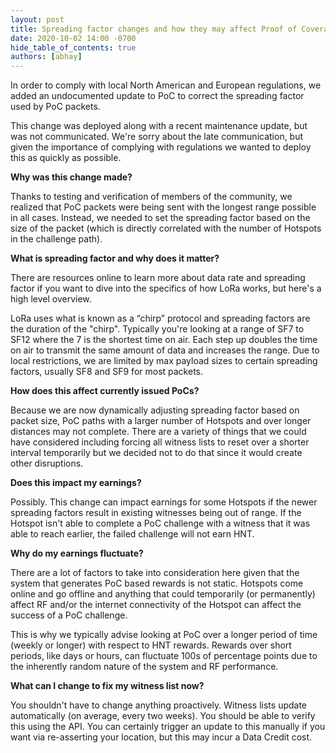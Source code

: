 ```yaml
---
layout: post
title: Spreading factor changes and how they may affect Proof of Coverage
date: 2020-10-02 14:00 -0700
hide_table_of_contents: true
authors: [abhay]
---
```


In order to comply with local North American and European regulations, we added an undocumented
update to PoC to correct the spreading factor used by PoC packets.

<!--truncate-->

This change was deployed along with a recent maintenance update, but was not communicated. We're
sorry about the late communication, but given the importance of complying with regulations we wanted
to deploy this as quickly as possible.

**Why was this change made?**

Thanks to testing and verification of members of the community, we realized that PoC packets were
being sent with the longest range possible in all cases. Instead, we needed to set the spreading
factor based on the size of the packet (which is directly correlated with the number of Hotspots in
the challenge path).

**What is spreading factor and why does it matter?**

There are resources online to learn more about data rate and spreading factor if you want to dive
into the specifics of how LoRa works, but here's a high level overview.

LoRa uses what is known as a “chirp” protocol and spreading factors are the duration of the "chirp".
Typically you're looking at a range of SF7 to SF12 where the 7 is the shortest time on air. Each
step up doubles the time on air to transmit the same amount of data and increases the range. Due to
local restrictions, we are limited by max payload sizes to certain spreading factors, usually SF8
and SF9 for most packets.

**How does this affect currently issued PoCs?**

Because we are now dynamically adjusting spreading factor based on packet size, PoC paths with a
larger number of Hotspots and over longer distances may not complete. There are a variety of things
that we could have considered including forcing all witness lists to reset over a shorter interval
temporarily but we decided not to do that since it would create other disruptions.

**Does this impact my earnings?**

Possibly. This change can impact earnings for some Hotspots if the newer spreading factors result in
existing witnesses being out of range. If the Hotspot isn't able to complete a PoC challenge with a
witness that it was able to reach earlier, the failed challenge will not earn HNT.

**Why do my earnings fluctuate?**

There are a lot of factors to take into consideration here given that the system that generates PoC
based rewards is not static. Hotspots come online and go offline and anything that could temporarily
(or permanently) affect RF and/or the internet connectivity of the Hotspot can affect the success of
a PoC challenge.

This is why we typically advise looking at PoC over a longer period of time (weekly or longer) with
respect to HNT rewards. Rewards over short periods, like days or hours, can fluctuate 100s of
percentage points due to the inherently random nature of the system and RF performance.

**What can I change to fix my witness list now?**

You shouldn't have to change anything proactively. Witness lists update automatically (on average,
every two weeks). You should be able to verify this using the API. You can certainly trigger an
update to this manually if you want via re-asserting your location, but this may incur a Data Credit
cost.
